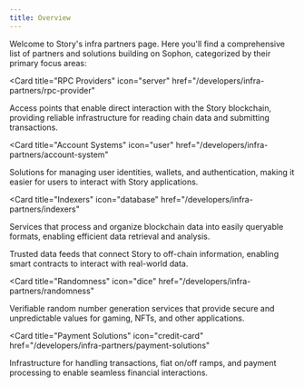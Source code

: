 ```yaml
---
title: Overview
---
```


Welcome to Story's infra partners page. Here you'll find a comprehensive list of partners and solutions building on Sophon, categorized by their primary focus areas:

<CardGroup cols={3}>

<Card
  title="RPC Providers"
  icon="server"
  href="/developers/infra-partners/rpc-provider"
>
  Access points that enable direct interaction with the Story blockchain,
  providing reliable infrastructure for reading chain data and submitting
  transactions.
</Card>

<Card
  title="Account Systems"
  icon="user"
  href="/developers/infra-partners/account-system"
>
  Solutions for managing user identities, wallets, and authentication, making it
  easier for users to interact with Story applications.
</Card>

<Card
  title="Indexers"
  icon="database"
  href="/developers/infra-partners/indexers"
>
  Services that process and organize blockchain data into easily queryable
  formats, enabling efficient data retrieval and analysis.
</Card>

<Card title="Oracles" icon="bridge" href="/developers/infra-partners/oracles">
  Trusted data feeds that connect Story to off-chain information, enabling smart
  contracts to interact with real-world data.
</Card>

<Card
  title="Randomness"
  icon="dice"
  href="/developers/infra-partners/randomness"
>
  Verifiable random number generation services that provide secure and
  unpredictable values for gaming, NFTs, and other applications.
</Card>

<Card
  title="Payment Solutions"
  icon="credit-card"
  href="/developers/infra-partners/payment-solutions"
>
  Infrastructure for handling transactions, fiat on/off ramps, and payment
  processing to enable seamless financial interactions.
</Card>

</CardGroup>
